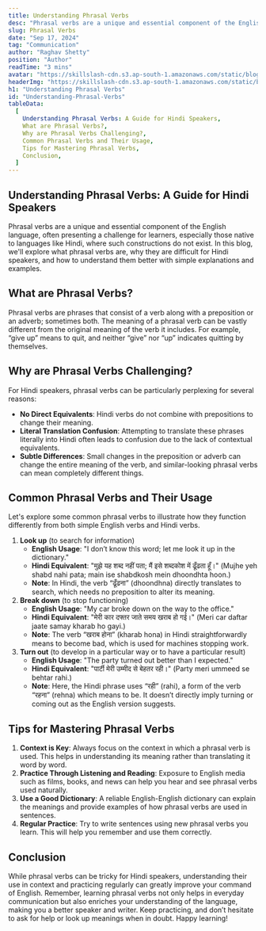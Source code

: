 ---
title: Understanding Phrasal Verbs
desc: "Phrasal verbs are a unique and essential component of the English language, often presenting a challenge for learners. We will explore how to understand them better with simple explanations and examples."
slug: Phrasal Verbs
date: "Sep 17, 2024"
tag: "Communication"
author: "Raghav Shetty"
position: "Author"
readTime: "3 mins"
avatar: "https://skillslash-cdn.s3.ap-south-1.amazonaws.com/static/blog/avatar-02.webp"
headerImg: "https://skillslash-cdn.s3.ap-south-1.amazonaws.com/static/blog/5-health-care-real-time-projects-to-get-hired-at-2023.jpeg"
h1: "Understanding Phrasal Verbs"
id: "Understanding-Phrasal-Verbs"
tableData:
  [
    Understanding Phrasal Verbs: A Guide for Hindi Speakers,
    What are Phrasal Verbs?,
    Why are Phrasal Verbs Challenging?,
    Common Phrasal Verbs and Their Usage,
    Tips for Mastering Phrasal Verbs,
    Conclusion,
  ]
---

## Understanding Phrasal Verbs: A Guide for Hindi Speakers

Phrasal verbs are a unique and essential component of the English language, often presenting a challenge for learners, especially those native to languages like Hindi, where such constructions do not exist. In this blog, we'll explore what phrasal verbs are, why they are difficult for Hindi speakers, and how to understand them better with simple explanations and examples.

## What are Phrasal Verbs?

Phrasal verbs are phrases that consist of a verb along with a preposition or an adverb; sometimes both. The meaning of a phrasal verb can be vastly different from the original meaning of the verb it includes. For example, “give up” means to quit, and neither “give” nor “up” indicates quitting by themselves.

## Why are Phrasal Verbs Challenging?

For Hindi speakers, phrasal verbs can be particularly perplexing for several reasons:

- **No Direct Equivalents**: Hindi verbs do not combine with prepositions to change their meaning.
- **Literal Translation Confusion**: Attempting to translate these phrases literally into Hindi often leads to confusion due to the lack of contextual equivalents.
- **Subtle Differences**: Small changes in the preposition or adverb can change the entire meaning of the verb, and similar-looking phrasal verbs can mean completely different things.

## Common Phrasal Verbs and Their Usage

Let's explore some common phrasal verbs to illustrate how they function differently from both simple English verbs and Hindi verbs.

1. **Look up** (to search for information)
   - **English Usage**: "I don’t know this word; let me look it up in the dictionary."
   - **Hindi Equivalent**: "मुझे यह शब्द नहीं पता; मैं इसे शब्दकोश में ढूँढता हूँ।" (Mujhe yeh shabd nahi pata; main ise shabdkosh mein dhoondhta hoon.)
   - **Note**: In Hindi, the verb “ढूँढना” (dhoondhna) directly translates to search, which needs no preposition to alter its meaning.
2. **Break down** (to stop functioning)
   - **English Usage**: "My car broke down on the way to the office."
   - **Hindi Equivalent**: "मेरी कार दफ्तर जाते समय खराब हो गई।" (Meri car daftar jaate samay kharab ho gayi.)
   - **Note**: The verb “खराब होना” (kharab hona) in Hindi straightforwardly means to become bad, which is used for machines stopping work.
3. **Turn out** (to develop in a particular way or to have a particular result)
   - **English Usage**: "The party turned out better than I expected."
   - **Hindi Equivalent**: "पार्टी मेरी उम्मीद से बेहतर रही।" (Party meri ummeed se behtar rahi.)
   - **Note**: Here, the Hindi phrase uses “रही” (rahi), a form of the verb “रहना” (rehna) which means to be. It doesn’t directly imply turning or coming out as the English version suggests.

## Tips for Mastering Phrasal Verbs

1. **Context is Key**: Always focus on the context in which a phrasal verb is used. This helps in understanding its meaning rather than translating it word by word.
2. **Practice Through Listening and Reading**: Exposure to English media such as films, books, and news can help you hear and see phrasal verbs used naturally.
3. **Use a Good Dictionary**: A reliable English-English dictionary can explain the meanings and provide examples of how phrasal verbs are used in sentences.
4. **Regular Practice**: Try to write sentences using new phrasal verbs you learn. This will help you remember and use them correctly.

## Conclusion

While phrasal verbs can be tricky for Hindi speakers, understanding their use in context and practicing regularly can greatly improve your command of English. Remember, learning phrasal verbs not only helps in everyday communication but also enriches your understanding of the language, making you a better speaker and writer. Keep practicing, and don’t hesitate to ask for help or look up meanings when in doubt. Happy learning!
